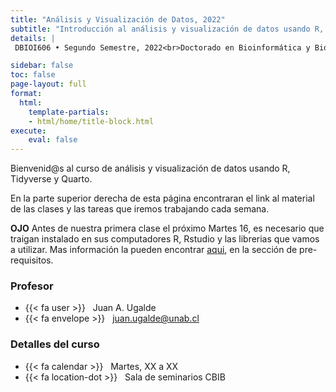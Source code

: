 ```yaml
---
title: "Análisis y Visualización de Datos, 2022"
subtitle: "Introducción al análisis y visualización de datos usando R, Tidyverse y Quarto"
details: |
 DBIOI606 • Segundo Semestre, 2022<br>Doctorado en Bioinformática y Biología Integrativa<br>CBIB, Universidad Andres Bello

sidebar: false
toc: false
page-layout: full
format:
  html:
    template-partials:
    - html/home/title-block.html
execute:
    eval: false
---
```


Bienvenid\@s al curso de análisis y visualización de datos usando R, Tidyverse y Quarto. 

En la parte superior derecha de esta página encontraran el link al material de las clases y las tareas que iremos trabajando cada semana. 

**OJO**
Antes de nuestra primera clase el próximo Martes 16, es necesario que traigan instalado en sus computadores R, Rstudio y las librerias que vamos a utilizar. Mas información la pueden encontrar [aqui](clases/index.qmd), en la sección de pre-requisitos.

### Profesor

- {{< fa user >}} &nbsp; Juan A. Ugalde
- {{< fa envelope >}} &nbsp; <a href="mailto:juan.ugalde@unab.cl">juan.ugalde@unab.cl</a>

### Detalles del curso

- {{< fa calendar >}} &nbsp; Martes, XX a XX
- {{< fa location-dot >}} &nbsp; Sala de seminarios CBIB

